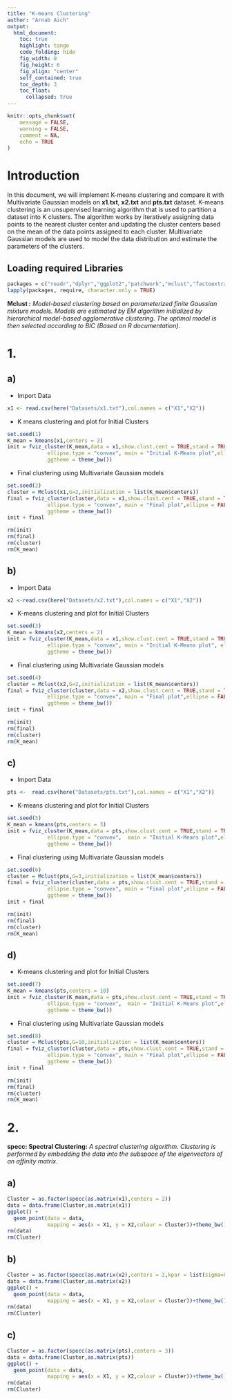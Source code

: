 ```yaml
---
title: "K-means Clustering"
author: "Arnab Aich"
output: 
  html_document:
    toc: true
    highlight: tango
    code_folding: hide
    fig_width: 8
    fig_height: 6
    fig_align: "center"
    self_contained: true
    toc_depth: 3
    toc_float:
      collapsed: true
---
```


<link rel="stylesheet" type="text/css" href="../styles.css">

```r
knitr::opts_chunk$set(
	message = FALSE,
	warning = FALSE,
	comment = NA,
	echo = TRUE
)
```

# Introduction

In this document, we will implement K-means clustering and compare it with Multivariate Gaussian models on **x1.txt**, **x2.txt** and **pts.txt** dataset. K-means clustering is an unsupervised learning algorithm that is used to partition a dataset into K clusters. The algorithm works by iteratively assigning data points to the nearest cluster center and updating the cluster centers based on the mean of the data points assigned to each cluster. Multivariate Gaussian models are used to model the data distribution and estimate the parameters of the clusters.


## Loading required Libraries 
```r
packages = c("readr","dplyr","ggplot2","patchwork","mclust","factoextra","here","sClust","kernlab")
lapply(packages, require, character.only = TRUE)
```

**Mclust :** *Model-based clustering based on parameterized finite Gaussian mixture models. Models are estimated by EM algorithm initialized by hierarchical model-based agglomerative clustering. The optimal model is then selected according to BIC (Based on R documentation).*

# 1.

## a)

-   Import Data

```r
x1 <- read.csv(here("Datasets/x1.txt"),col.names = c("X1","X2"))
```

-   K means clustering and plot for Initial Clusters

```r
set.seed(1)
K_mean = kmeans(x1,centers = 2)
init = fviz_cluster(K_mean,data = x1,show.clust.cent = TRUE,stand = TRUE,geom = "point",
             ellipse.type = "convex", main = "Initial K-Means plot",ellipse = FALSE,  
             ggtheme = theme_bw())
```

-   Final clustering using Multivariate Gaussian models

```r
set.seed(2)
cluster = Mclust(x1,G=2,initialization = list(K_mean$centers)) 
final = fviz_cluster(cluster,data = x1,show.clust.cent = TRUE,stand = TRUE,geom = "point",
             ellipse.type = "convex", main = "Final plot",ellipse = FALSE, 
             ggtheme = theme_bw())
init + final

rm(init)
rm(final)
rm(cluster)
rm(K_mean)
```

## b)

-   Import Data

```r

x2 <-read.csv(here("Datasets/x2.txt"),col.names = c("X1","X2"))
```

-   K-means clustering and plot for Initial Clusters

```r
set.seed(3)
K_mean = kmeans(x2,centers = 2)
init = fviz_cluster(K_mean,data = x1,show.clust.cent = TRUE,stand = TRUE,geom = "point",
             ellipse.type = "convex", main = "Initial K-Means plot", ellipse = FALSE,  
             ggtheme = theme_bw())
```

-   Final clustering using Multivariate Gaussian models

```r
set.seed(4)
cluster = Mclust(x2,G=2,initialization = list(K_mean$centers)) 
final = fviz_cluster(cluster,data = x2,show.clust.cent = TRUE,stand = TRUE,geom = "point",
             ellipse.type = "convex", main = "Final plot",ellipse = FALSE, 
             ggtheme = theme_bw())
init + final

rm(init)
rm(final)
rm(cluster)
rm(K_mean)
```

## c)

-   Import Data

```r
pts <-  read.csv(here("Datasets/pts.txt"),col.names = c("X1","X2"))
```

-   K-means clustering and plot for Initial Clusters

```r
set.seed(5)
K_mean = kmeans(pts,centers = 3)
init = fviz_cluster(K_mean,data = pts,show.clust.cent = TRUE,stand = TRUE,geom = "point",
             ellipse.type = "convex",  main = "Initial K-Means plot",ellipse = FALSE,  
             ggtheme = theme_bw())
```

-   Final clustering using Multivariate Gaussian models

```r
set.seed(6)
cluster = Mclust(pts,G=3,initialization = list(K_mean$centers)) 
final = fviz_cluster(cluster,data = pts,show.clust.cent = TRUE,stand = TRUE,geom = "point",
             ellipse.type = "convex", main = "Final plot",ellipse = FALSE, 
             ggtheme = theme_bw())
init + final

rm(init)
rm(final)
rm(cluster)
rm(K_mean)
```

## d)

-   K-means clustering and plot for Initial Clusters

```r
set.seed(7)
K_mean = kmeans(pts,centers = 10)
init = fviz_cluster(K_mean,data = pts,show.clust.cent = TRUE,stand = TRUE,geom = "point",
             ellipse.type = "convex",  main = "Initial K-Means plot",ellipse = FALSE,  
             ggtheme = theme_bw())
```

-   Final clustering using Multivariate Gaussian models

```r
set.seed(8)
cluster = Mclust(pts,G=10,initialization = list(K_mean$centers)) 
final = fviz_cluster(cluster,data = pts,show.clust.cent = TRUE,stand = TRUE,geom = "point",
             ellipse.type = "convex", main = "Final plot",ellipse = FALSE, 
             ggtheme = theme_bw())
init + final

rm(init)
rm(final)
rm(cluster)
rm(K_mean)
```

# 2.

**specc: Spectral Clustering:** *A spectral clustering algorithm. Clustering is performed by embedding the data into the subspace of the eigenvectors of an affinity matrix.*

## a)

```r
Cluster = as.factor(specc(as.matrix(x1),centers = 2))
data = data.frame(Cluster,as.matrix(x1))
ggplot() +
  geom_point(data = data, 
             mapping = aes(x = X1, y = X2,colour = Cluster))+theme_bw()
rm(data)
rm(Cluster)
```

## b)

```r
Cluster = as.factor(specc(as.matrix(x2),centers = 2,kpar = list(sigma=0.15)))
data = data.frame(Cluster,as.matrix(x2))
ggplot() +
  geom_point(data = data, 
             mapping = aes(x = X1, y = X2,colour = Cluster))+theme_bw()
rm(data)
rm(Cluster)
```

## c)

```r
Cluster = as.factor(specc(as.matrix(pts),centers = 3))
data = data.frame(Cluster,as.matrix(pts))
ggplot() +
  geom_point(data = data, 
             mapping = aes(x = X1, y = X2,colour = Cluster))+theme_bw()
rm(data)
rm(Cluster)
```

